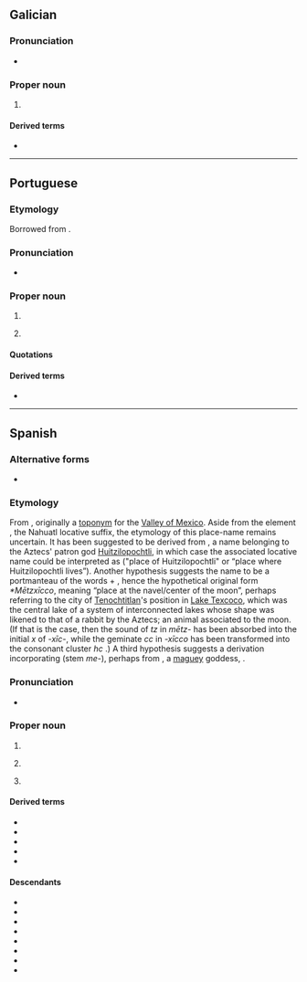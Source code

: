 {{also|Mexico}}
==Galician==
{{wikipedia|lang=gl}}

===Pronunciation===
* {{IPA|gl|/mɛ.ʃi.kʊ/}}

===Proper noun===
{{gl-proper noun|m}}

# {{place|gl|country|continent/North America|t1=Mexico}}

====Derived terms====
* {{l|gl|mexicano}}

----

==Portuguese==
{{wikipedia|lang=pt}}

===Etymology===
Borrowed from {{bor|pt|es|México}}.

===Pronunciation===
{{pt-IPA|Méchico}}
* {{hyph|pt|Mé|xi|co}}

===Proper noun===
{{pt-proper noun|m}}

# {{place|pt|country|continent/North America|t1=Mexico}}
# {{place|pt|capital city|c/Mexico|t1=Mexico City}}
#: {{syn|pt|Cidade do México}}

====Quotations====
{{seeCites|pt}}

====Derived terms====
* {{l|pt|mexicano}}

----

==Spanish==
{{wikipedia|lang=es}}

===Alternative forms===
* {{alter|es|Méjico||rare}}

===Etymology===
From {{bor|es|nci|Mēxihco}}, originally a [[toponym]] for the [[w:Valley of Mexico|Valley of Mexico]]. Aside from the element {{m|nci|-co}}, the Nahuatl locative suffix, the etymology of this place-name remains uncertain. It has been suggested to be derived from {{m|nci|Mexihtli|Mēxihtli}}, a name belonging to the Aztecs' patron god [[Huitzilopochtli]], in which case the associated locative name could be interpreted as ("place of Huitzilopochtli" or “place where Huitzilopochtli lives”). Another hypothesis suggests the name to be a portmanteau of the words {{m|nci|mētztli||moon}} + {{m|nci|xīctli||navel}}, hence the hypothetical original form ''*Mētzxīcco'', meaning “place at the navel/center of the moon”, perhaps referring to the city of [[Tenochtitlan]]'s position in [[w:Lake Texcoco|Lake Texcoco]], which was the central lake of a system of interconnected lakes whose shape was likened to that of a rabbit by the Aztecs; an animal associated to the moon. (If that is the case, then the sound of ''tz'' {{IPAchar|/t͡s/}} in ''mētz-'' has been absorbed into the initial ''x'' {{IPAchar|/ʃ/}} of ''-xīc-'', while the geminate ''cc'' {{IPAchar|/kː/}} in ''-xīcco'' has been transformed into the consonant cluster ''hc'' {{IPAchar|/ʔk/}}.) A third hypothesis suggests a derivation incorporating {{m|nci|metl||maguey}} (stem ''me-''), perhaps from {{m|nci|Mēctli}}, a [[maguey]] goddess, {{der|es|azc-pro|}}.

===Pronunciation===
{{es-IPA|Méjico}}
* {{audio|es|Es-mx-México.ogg|Audio (Mexico)}}

===Proper noun===
{{es-proper noun|m}}

# {{place|es|country|continent/North America|t1=Mexico}}
# {{place|es|state|c/Mexico|capital=Toluca}}
#: {{syn|es|Estado de México}}
# {{lb|es|Mexico}} {{place|es|capital city|c/Mexico|t1=Mexico City}}
#: {{syn|es|Ciudad de México}}

====Derived terms====
* {{l|es|Estado de México}}
* {{l|es|golfo de México}}
* {{l|es|mexicano}}
* {{l|es|mexiquense}}
* {{l|es|Nuevo México}}

====Descendants====
* {{desctree|bor=1|en|Mexico}}
* {{desc|eo|Meksiko|bor=1}}
* {{desc|fo|Meksiko|bor=1}}
* {{desc|de|Mexiko|bor=1}}
* {{desc|ko|메히꼬|bor=1}}
* {{desc|pt|México|bor=1}}
* {{desc|sk|Mexiko|bor=1}}
* {{desc|tl|Mehiko|bor=1}}